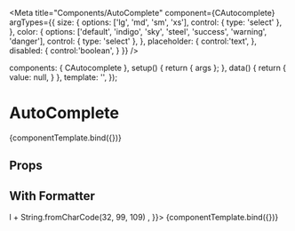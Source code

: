 
<Meta
  title="Components/AutoComplete"
  component={CAutocomplete}
  argTypes={{
    size: {
      options: ['lg', 'md', 'sm', 'xs'],
      control: { type: 'select' },
    },
    color: {
      options: ['default', 'indigo', 'sky', 'steel', 'success', 'warning', 'danger'],
      control: { type: 'select' },
    },
    placeholder: {
      control:'text',
    },
    disabled: {
      control:'boolean',
    }
  }}
/>

<!--- Component template -->

  components: { CAutocomplete },
  setup() {
    return { args };
  },
  data() {
    return {
      value: null,
    }
  },
  template: '<CAutocomplete class="w-64" id="Autocomplete" v-bind="args" v-model="value"></CAutocomplete>',
});

# AutoComplete

<Canvas withSource='open'>
  <Story name="Overview" height="200px"
        args={{
          id: 'Autocomplete',
          options: [ 'Pugh', 'Barney', 'McGrew', 'Cuthbert', 'Diddle', 'Gruff' ],
          onChange: null,
        }}>
    {componentTemplate.bind({})}
  </Story>
</Canvas>

## Props
<ArgsTable story="Overview" />


## With Formatter

<Canvas withSource='open'>
  <Story name="Formatter" height="200px"
        args={{
          id: 'FormattedAutocomplete',
          options: [ '10', '20', '30', '40', '50', '60', '70', '32' , '33' , '36', '45', '55' ],
          onChange: null,
          formatter: (l) => l + String.fromCharCode(32, 99, 109) ,
        }}>
    {componentTemplate.bind({})}
  </Story>
</Canvas>
